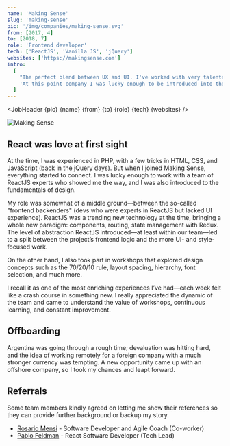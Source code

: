 ```yaml
---
name: 'Making Sense'
slug: 'making-sense'
pic: '/img/companies/making-sense.svg'
from: [2017, 4]
to: [2018, 7]
role: 'Frontend developer'
tech: ['ReactJS', 'Vanilla JS', 'jQuery']
websites: ['https://makingsense.com']
intro:
  [
    "The perfect blend between UX and UI. I've worked with very talented and resourceful people.",
    'At this point company I was lucky enough to be introduced into the world of React and being part of multiple projects that establish the fundamentals on the technology that I was going to work on for many years.',
  ]
---
```


<script context="module">
  '$lib/components'; export {JobHeader};
</script>

<JobHeader {pic} {name} {from} {to} {role} {tech} {websites} />

<MacFrame shadowBottom>
  <img src="/img/jobs/making-sense-screenshot.webp" alt="Making Sense" />
</MacFrame>

## React was love at first sight

At the time, I was experienced in PHP, with a few tricks in HTML, CSS, and JavaScript (back in the jQuery days). But when I joined Making Sense, everything started to connect. I was lucky enough to work with a team of ReactJS experts who showed me the way, and I was also introduced to the fundamentals of design.

My role was somewhat of a middle ground—between the so-called "frontend backenders" (devs who were experts in ReactJS but lacked UI experience). ReactJS was a trending new technology at the time, bringing a whole new paradigm: components, routing, state management with Redux. The level of abstraction ReactJS introduced—at least within our team—led to a split between the project’s frontend logic and the more UI- and style-focused work.

On the other hand, I also took part in workshops that explored design concepts such as the 70/20/10 rule, layout spacing, hierarchy, font selection, and much more.

I recall it as one of the most enriching experiences I’ve had—each week felt like a crash course in something new. I really appreciated the dynamic of the team and came to understand the value of workshops, continuous learning, and constant improvement.

## Offboarding

Argentina was going through a rough time; devaluation was hitting hard, and the idea of working remotely for a foreign company with a much stronger currency was tempting. A new opportunity came up with an offshore company, so I took my chances and leapt forward.

## Referrals

Some team members kindly agreed on letting me show their references so they can provide further background or backup my story.

- [Rosario Mensi](https://www.linkedin.com/in/rosario-mensi-a5334640) - Software Developer and Agile Coach (Co-worker)
- [Pablo Feldman](https://www.linkedin.com/in/pablofeldman90) - React Software Developer (Tech Lead)
